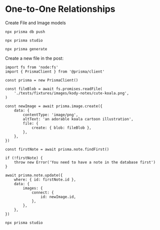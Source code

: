# One-to-One Relationships

Create File and Image models

```
npx prisma db push
```

```
npx prisma studio
```

```
npx prisma generate
```

Create a new file in the post:

```tsx
import fs from 'node:fs'
import { PrismaClient } from '@prisma/client'

const prisma = new PrismaClient()

const fileBlob = await fs.promises.readFile(
	'./tests/fixtures/images/kody-notes/cute-koala.png',
)

const newImage = await prisma.image.create({
	data: {
		contentType: 'image/png',
		altText: 'an adorable koala cartoon illustration',
		file: {
			create: { blob: fileBlob },
		},
	},
})

const firstNote = await prisma.note.findFirst()

if (!firstNote) {
	throw new Error('You need to have a note in the database first')
}

await prisma.note.update({
	where: { id: firstNote.id },
	data: {
		images: {
			connect: {
				id: newImage.id,
			},
		},
	},
})
```

```
npx prisma studio
```
